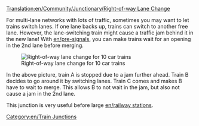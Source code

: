 [[Translation:en/Community/Junctionary/Right-of-way Lane Change]]

{{en/junctionsmenu}}
For multi-lane networks with lots of traffic, sometimes you may want to let trains switch lanes.   If one lane backs up, trains can switch to another free lane.  However, the lane-switching train might cause a traffic jam behind it in the new lane!  With [[en/pre-signals]], you can make trains wait for an opening in the 2nd lane before merging.

[[File:en/Right-of-way lane change.png|none|frame|Right-of-way lane change for 10 car trains]]

In the above picture, train A is stopped due to a jam further ahead.  Train B decides to go around it by switching lanes.  Train C comes and makes B have to wait to merge.  This allows B to not wait in the jam, but also not cause a jam in the 2nd lane.

This junction is very useful before large [[en/railway station]]s.

[[Category:en/Train Junctions]]